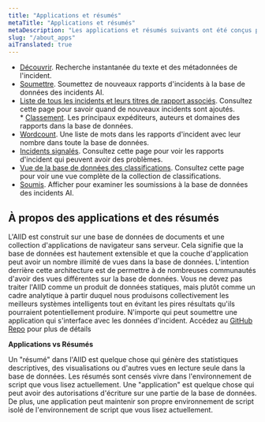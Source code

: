 ```yaml
---
title: "Applications et résumés"
metaTitle: "Applications et résumés"
metaDescription: "Les applications et résumés suivants ont été conçus pour s'intégrer à l'AIID"
slug: "/about_apps"
aiTranslated: true
---
```


* [Découvrir](/apps/discover). Recherche instantanée du texte et des métadonnées de l'incident.
* [Soumettre](/apps/soumettre). Soumettez de nouveaux rapports d'incidents à la base de données des incidents AI.
* [Liste de tous les incidents et leurs titres de rapport associés](/summaries/incidents). Consultez cette page pour savoir quand de nouveaux incidents sont ajoutés.
* [Classement](/summaries/leaderboard). Les principaux expéditeurs, auteurs et domaines des rapports dans la base de données.
* [Wordcount](/summaries/wordcounts). Une liste de mots dans les rapports d'incident avec leur nombre dans toute la base de données.
* [Incidents signalés](/summaries/flagged). Consultez cette page pour voir les rapports d'incident qui peuvent avoir des problèmes.
* [Vue de la base de données des classifications](/apps/classifications). Consultez cette page pour voir une vue complète de la collection de classifications.
* [Soumis](/apps/soumis). Afficher pour examiner les soumissions à la base de données des incidents AI.

## À propos des applications et des résumés ##

L'AIID est construit sur une base de données de documents et une collection d'applications de navigateur sans serveur. Cela signifie que la base de données est hautement extensible et que la couche d'application peut avoir un nombre illimité de vues dans la base de données. L'intention derrière cette architecture est de permettre à de nombreuses communautés d'avoir des vues différentes sur la base de données. Vous ne devez pas traiter l'AIID comme un produit de données statiques, mais plutôt comme un cadre analytique à partir duquel nous produisons collectivement les meilleurs systèmes intelligents tout en évitant les pires résultats qu'ils pourraient potentiellement produire. N'importe qui peut soumettre une application qui s'interface avec les données d'incident. Accédez au [GitHub Repo](https://github.com/PartnershipOnAI/aiid) pour plus de détails

**Applications vs Résumés**

Un "résumé" dans l'AIID est quelque chose qui génère des statistiques descriptives, des visualisations ou d'autres vues en lecture seule dans la base de données. Les résumés sont censés vivre dans l'environnement de script que vous lisez actuellement. Une "application" est quelque chose qui peut avoir des autorisations d'écriture sur une partie de la base de données. De plus, une application peut maintenir son propre environnement de script isolé de l'environnement de script que vous lisez actuellement.